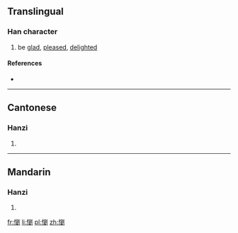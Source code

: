 ==Translingual==

===Han character===
{{Han char|rn=61|rad=心|as=15|sn=18|four=92000|canj=PHCN|ids=⿰忄劉}}

# be [[glad]], [[pleased]], [[delight]]ed

====References====
* {{Han ref|kx=0407.400|dkj=11421|dj=0748.260|hdz=42367.150|uh=61F0|ud=25072|bh=EFCD|bd=61389}}

----

==Cantonese==

===Hanzi===
{{yue-hanzi|jyut=[[lau4]]|y=lau4}}

# {{defn|lang=yue|sort=心15}}

----

==Mandarin==

===Hanzi===
{{cmn-hanzi|pin=[[liú]] ([[liu2]])|wg=liu<sup>2</sup>}}

# {{defn|lang=cmn|sort=心15}}

[[fr:懰]]
[[li:懰]]
[[pl:懰]]
[[zh:懰]]
